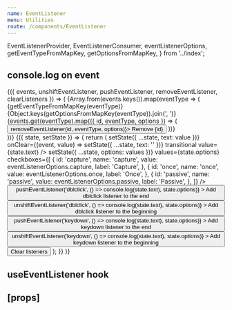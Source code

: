 ```yaml
---
name: EventListener
menu: Utilities
route: /components/EventListener
---
```


  EventListenerProvider,
  EventListenerConsumer,
  eventListenerOptions,
  getEventTypeFromMapKey,
  getOptionsFromMapKey,
} from '../index';

<PageTitle title="EventListener" src="components/EventListener" />

## console.log on event

<Playground>
  <ThemeWrapper>
    <EventListenerProvider>
      <EventListenerConsumer>
        {({ events, unshiftEventListener, pushEventListener, removeEventListener, clearListeners }) => (
          <React.Fragment>
            {Array.from(events.keys()).map(eventType => (
              <div key={eventType}>
                {getEventTypeFromMapKey(eventType)} {Object.keys(getOptionsFromMapKey(eventType)).join(', ')}
                <div>
                  {events.get(eventType).map(({ id, eventType, options }) => (
                    <Rhythm key={id} m={2}>
                      <Button color="danger" onClick={() => removeEventListener(id, eventType, options)}>
                        Remove {id}
                      </Button>
                    </Rhythm>
                  ))}
                </div>
              </div>
            ))}
            <StateWrapper initialState={{ text: 'hello world', options: [] }}>
              {({ state, setState }) => {
                return (
                  <React.Fragment>
                    <Rhythm m={2}>
                      <Textbox
                        label="Logged text"
                        name="text"
                        onChange={(event, value) => setState({ ...state, text: value })}
                        onClear={(event, value) => setState({ ...state, text: '' })}
                        transitional
                        value={state.text}
                      />
                      <CheckboxGroup
                        layout="inline"
                        legend="Options"
                        name="checkboxes"
                        onChange={(event, values) => setState({ ...state, options: values })}
                        values={state.options}
                        checkboxes={[
                          {
                            id: 'capture',
                            name: 'capture',
                            value: eventListenerOptions.capture,
                            label: 'Capture',
                          },
                          {
                            id: 'once',
                            name: 'once',
                            value: eventListenerOptions.once,
                            label: 'Once',
                          },
                          {
                            id: 'passive',
                            name: 'passive',
                            value: eventListenerOptions.passive,
                            label: 'Passive',
                          },
                        ]}
                      />
                    </Rhythm>
                    <Rhythm m={2}>
                      <Button
                        color="primary"
                        onClick={() => pushEventListener('dblclick', () => console.log(state.text), state.options)}
                      >
                        Add dblclick listener to the end
                      </Button>
                      <Button
                        color="primary"
                        onClick={() => unshiftEventListener('dblclick', () => console.log(state.text), state.options)}
                      >
                        Add dblclick listener to the beginning
                      </Button>
                    </Rhythm>
                    <br />
                    <Rhythm m={2}>
                      <Button
                        color="neutral"
                        onClick={() => pushEventListener('keydown', () => console.log(state.text), state.options)}
                      >
                        Add keydown listener to the end
                      </Button>
                      <Button
                        color="neutral"
                        onClick={() => unshiftEventListener('keydown', () => console.log(state.text), state.options)}
                      >
                        Add keydown listener to the beginning
                      </Button>
                    </Rhythm>
                    <br />
                    <Rhythm m={2}>
                      <Button color="danger" onClick={clearListeners}>
                        Clear listeners
                      </Button>
                    </Rhythm>
                  </React.Fragment>
                );
              }}
            </StateWrapper>
          </React.Fragment>
        )}
      </EventListenerConsumer>
    </EventListenerProvider>
  </ThemeWrapper>
</Playground>

## useEventListener hook

<Playground>
  <EventListenerProvider>
    <HookDemo />
  </EventListenerProvider>
</Playground>

## \[props\]

<Props of={EventListenerProvider} />
